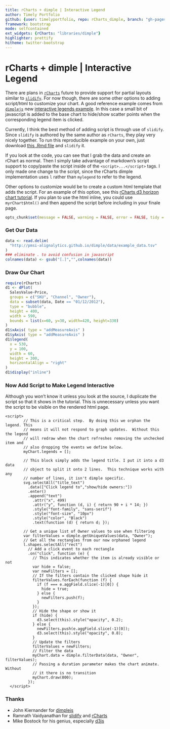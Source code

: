 ```yaml
---
title: rCharts + dimple | Interactive Legend
author: Timely Portfolio
github: {user: timelyportfolio, repo: rCharts_dimple, branch: "gh-pages"}
framework: bootstrap
mode: selfcontained
ext_widgets: {rCharts: "libraries/dimple"}
highlighter: prettify
hitheme: twitter-bootstrap
---
```


<style>
.container { width: 850px;}
</style>

# rCharts + dimple | Interactive Legend

There are plans in [`rCharts`](http://rcharts.io/site) future to provide support for partial layouts similar to [`slidify`](http://slidify.org).  For now though, there are some other options to adding script/html to customize your chart.  A good reference example comes from [`dimplejs`](http://dimplejs.org) new [interactive legends example](http://dimplejs.org/advanced_examples_viewer.html?id=advanced_interactive_legends).  In this case a small bit of javascript is added to the base chart to hide/show scatter points when the corresponding legend item is clicked.

Currently, I think the best method of adding script is through use of `slidify`.  Since `slidify` is authored by the same author as `rCharts`, they play very nicely together.  To run this reproducible example on your own, just download [this .Rmd file](http://timelyportfolio.github.io/rCharts_dimple/example48_interactive_legend.Rmd) and `slidify` it.

If you look at the code, you can see that I grab the data and create an rChart as normal.  Then I simply take advantage of markdown's script support to copy/paste the script inside of the `<script>...</script>` tags.  I only made one change to the script, since the rCharts dimple implementation uses `l` rather than `mylegend` to refer to the legend.

Other options to customize would be to create a custom html template that adds the script.  For an example of this option, see this [rCharts d3 horizon chart tutorial](http://timelyportfolio.github.io/rCharts_d3_horizon/).  If you plan to use the html inline, you could use `myrChart$html()` and then append the script before including in your finale page.

```r
opts_chunk$set(message = FALSE, warning = FALSE, error = FALSE, tidy = FALSE, cache = FALSE,results = 'asis' )
```

### Get Our Data
```r
data <- read.delim(
  "http://pmsi-alignalytics.github.io/dimple/data/example_data.tsv"
)
### eliminate . to avoid confusion in javascript
colnames(data) <- gsub("[.]","",colnames(data))
```

### Draw Our Chart
```r
require(rCharts)
d1 <- dPlot(
  SalesValue~Price,
  groups = c("SKU", "Channel", "Owner"),
  data = subset(data, Date == "01/12/2012"),
  type = "bubble",
  height = 400,
  width = 590,
  bounds = list(x=60, y=30, width=420, height=330)
)
d1$xAxis( type = "addMeasureAxis" )
d1$yAxis( type = "addMeasureAxis" )
d1$legend(
  x = 530,
  y = 100,
  width = 60,
  height = 300,
  horizontalAlign = "right"
)
d1$display("inline")
```

### Now Add Script to Make Legend Interactive

Although you won't know it unless you look at the source, I duplicate the script so that it shows in the tutorial.  This is unnecessary unless you want the script to be visible on the rendered html page.

```
<script>
        // This is a critical step.  By doing this we orphan the legend. This
        // means it will not respond to graph updates.  Without this the legend
        // will redraw when the chart refreshes removing the unchecked item and
        // also dropping the events we define below.
        myChart.legends = [];

        // This block simply adds the legend title. I put it into a d3 data
        // object to split it onto 2 lines.  This technique works with any
        // number of lines, it isn't dimple specific.
        svg.selectAll("title_text")
          .data(["Click legend to","show/hide owners:"])
          .enter()
          .append("text")
            .attr("x", 499)
            .attr("y", function (d, i) { return 90 + i * 14; })
            .style("font-family", "sans-serif")
            .style("font-size", "10px")
            .style("color", "Black")
            .text(function (d) { return d; });

        // Get a unique list of Owner values to use when filtering
        var filterValues = dimple.getUniqueValues(data, "Owner");
        // Get all the rectangles from our now orphaned legend
        l.shapes.selectAll("rect")
          // Add a click event to each rectangle
          .on("click", function (e) {
            // This indicates whether the item is already visible or not
            var hide = false;
            var newFilters = [];
            // If the filters contain the clicked shape hide it
            filterValues.forEach(function (f) {
              if (f === e.aggField.slice(-1)[0]) {
                hide = true;
              } else {
                newFilters.push(f);
              }
            });
            // Hide the shape or show it
            if (hide) {
              d3.select(this).style("opacity", 0.2);
            } else {
              newFilters.push(e.aggField.slice(-1)[0]);
              d3.select(this).style("opacity", 0.8);
            }
            // Update the filters
            filterValues = newFilters;
            // Filter the data
            myChart.data = dimple.filterData(data, "Owner", filterValues);
            // Passing a duration parameter makes the chart animate. Without
            // it there is no transition
            myChart.draw(800);
          });
  </script>
```

<script>
        // This is a critical step.  By doing this we orphan the legend. This
        // means it will not respond to graph updates.  Without this the legend
        // will redraw when the chart refreshes removing the unchecked item and
        // also dropping the events we define below.
        myChart.legends = [];

        // This block simply adds the legend title. I put it into a d3 data
        // object to split it onto 2 lines.  This technique works with any
        // number of lines, it isn't dimple specific.
        svg.selectAll("title_text")
          .data(["Click legend to","show/hide owners:"])
          .enter()
          .append("text")
            .attr("x", 499)
            .attr("y", function (d, i) { return 90 + i * 14; })
            .style("font-family", "sans-serif")
            .style("font-size", "10px")
            .style("color", "Black")
            .text(function (d) { return d; });

        // Get a unique list of Owner values to use when filtering
        var filterValues = dimple.getUniqueValues(data, "Owner");
        // Get all the rectangles from our now orphaned legend
        l.shapes.selectAll("rect")
          // Add a click event to each rectangle
          .on("click", function (e) {
            // This indicates whether the item is already visible or not
            var hide = false;
            var newFilters = [];
            // If the filters contain the clicked shape hide it
            filterValues.forEach(function (f) {
              if (f === e.aggField.slice(-1)[0]) {
                hide = true;
              } else {
                newFilters.push(f);
              }
            });
            // Hide the shape or show it
            if (hide) {
              d3.select(this).style("opacity", 0.2);
            } else {
              newFilters.push(e.aggField.slice(-1)[0]);
              d3.select(this).style("opacity", 0.8);
            }
            // Update the filters
            filterValues = newFilters;
            // Filter the data
            myChart.data = dimple.filterData(data, "Owner", filterValues);
            // Passing a duration parameter makes the chart animate. Without
            // it there is no transition
            myChart.draw(800);
          });
  </script>

### Thanks
- John Kiernander for [dimplejs](http://dimplejs.org)
- Ramnath Vaidyanathan for [slidify](http://slidify.org) and [rCharts](http://rcharts.io/site)
- Mike Bostock for his genius, especially [d3js](http://d3js.org)
